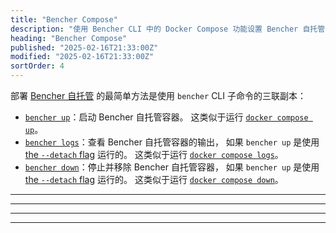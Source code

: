 ```yaml
---
title: "Bencher Compose"
description: "使用 Bencher CLI 中的 Docker Compose 功能设置 Bencher 自托管"
heading: "Bencher Compose"
published: "2025-02-16T21:33:00Z"
modified: "2025-02-16T21:33:00Z"
sortOrder: 4
---
```



部署 [Bencher 自托管][bencher self hosted] 的最简单方法是使用 `bencher` CLI 子命令的三联副本：

- [`bencher up`][bencher up]：启动 Bencher 自托管容器。
  这类似于运行 [`docker compose up`][docker compose up]。
- [`bencher logs`][bencher logs]：查看 Bencher 自托管容器的输出，
  如果 `bencher up` 是使用 [the `--detach` flag][detach flag] 运行的。
  这类似于运行 [`docker compose logs`][docker compose logs]。
- [`bencher down`][bencher down]：停止并移除 Bencher 自托管容器，
  如果 `bencher up` 是使用 [the `--detach` flag][detach flag] 运行的。
  这类似于运行 [`docker compose down`][docker compose down]。

[docker compose up]: https://docs.docker.com/reference/cli/docker/compose/up/
[docker compose logs]: https://docs.docker.com/reference/cli/docker/compose/logs/
[docker compose down]: https://docs.docker.com/reference/cli/docker/compose/down/

[bencher self hosted]: /zh/docs/explanation/bencher-self-hosted/

[bencher up]: #bencher-up
[bencher logs]: #bencher-logs
[bencher down]: #bencher-down
[detach flag]: #--detach

<hr />

<div class="box">
  <BencherUp />
</div>

<hr />

<div class="box">
  <BencherLogs />
</div>

<hr />

<div class="box">
  <BencherDown />
</div>

<hr />

<DockerCompose />
